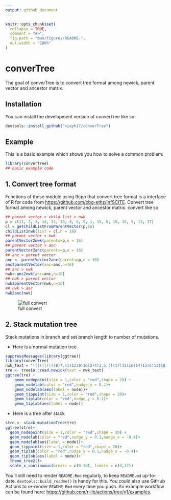 ```yaml
---
output: github_document
---
```


<!-- README.md is generated from README.Rmd. Please edit that file -->

```r
knitr::opts_chunk$set(
  collapse = TRUE,
  comment = "#>",
  fig.path = "man/figures/README-",
  out.width = "100%"
)
```

# converTree

<!-- badges: start -->

<!-- badges: end -->

The goal of converTree is to convert tree format among newick, parent vector and ancestor matrix.

## Installation

You can install the development version of converTree like so:

```r
devtools::install_github("xiayh17/converTree")
```

## Example

This is a basic example which shows you how to solve a common problem:

```r
library(converTree)
## basic example code
```

## 1. Convert tree format

Functions of these module using Rcpp that convert tree format is a interface of R for code from <https://github.com/cbg-ethz/infSCITE>. Convert tree format among newick, parent vector and ancestor matrix. convert like so:

```r
## parent vector > child list > nwk
p = c(11, 2, 3, 14, 14, 16, 8, 6, 9, 1, 15, 8, 10, 14, 5, 13, 17)
cl = getChildListFromParentVector(p,16)
childList2nwk(list = cl,n = 16)
## parent vector > nwk
parentVector2nwk(parents=p,n = 16)
## parent vector > anc
parentVector2anc(parents=p,n = 16)
## anc > parent vector
anc <- parentVector2anc(parents=p,n = 16)
anc2parentVector(anc=anc,n=16)
## anc > nwk
nwk<-anc2nwk(anc=anc,n=16)
## nwk > parent vector
nwk2parentVector(nwk,n=16)
## nwk > anc
nwk2anc(nwk)
```

![full convert](man/figures/Snipaste_2022-08-15_17-27-09.png)

## 2. Stack mutation tree

Stack mutations in branch and set branch length to number of mutations.

-   Here is a normal mutation tree

```r
suppressMessages(library(ggtree))
library(converTree)
nwk_text = "((((((((((8)7,(1)12)9)10)2)4)3,5,(((17)11)16)14)15)6)13)18;"
tre <- treeio::read.newick(text = nwk_text)
ggtree(tre) +
    geom_nodepoint(size = 1,color = "red",shape = 20) +
    geom_nodelab(color = "red",nudge_y = 0.1)+
    geom_nodelab(aes(label = node))+
    geom_tippoint(size = 1,color = "red",shape = 20)+
    geom_tiplab(color = "red",nudge_y = 0.1)+
    geom_tiplab(aes(label = node))

```

-   Here is a tree after stack

```r
stre <- stack_mutationTree(tre)
ggtree(stre)+
  geom_nodepoint(size = 1,color = "red",shape = 20) +
  geom_nodelab(color = "red",nudge_y = 0.1,nudge_x = -0.4)+
  geom_nodelab(aes(label = node))+
  geom_tippoint(size = 1,color = "red",shape = 20)+
  geom_tiplab(color = "red",nudge_y = 0.1,nudge_x = -0.4)+
  geom_tiplab(aes(label = node))+
  theme_tree2()+
  scale_x_continuous(breaks = c(0:10), limits = c(0,12))
```

You'll still need to render `README.Rmd` regularly, to keep `README.md` up-to-date. `devtools::build_readme()` is handy for this. You could also use GitHub Actions to re-render `README.Rmd` every time you push. An example workflow can be found here: <https://github.com/r-lib/actions/tree/v1/examples>.
